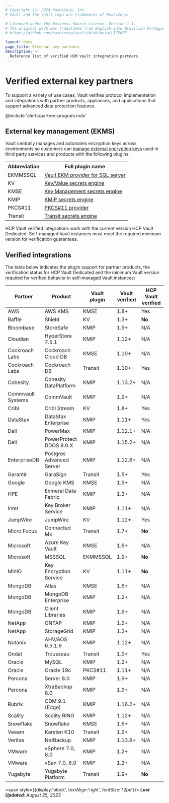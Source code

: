 ```yaml
---
# Copyright (c) 2024 HashiCorp, Inc.
# Vault and the Vault logo are trademarks of HashiCorp.

# Licensed under the Business Source License, Version 1.1.
# The original work was translated from English into Brazilian Portuguese.
# https://github.com/hashicorp/vault/blob/main/LICENSE

layout: docs
page_title: External key partners
description: >-
  Reference list of verified HSM Vault integration partners
---
```


# Verified external key partners

To support a variety of use cases, Vault verifies protocol implementation and
integrations with partner products, appliances, and applications that support
advanced data protection features.

@include 'alerts/partner-program.mdx'

## External key management (EKMS)

Vault centrally manages and automates encryption keys across environments so
customers can [manage external encryption keys](/vault/docs/secrets/key-management)
used in third party services and products with the following plugins:

Abbreviation | Full plugin name
------------ | ----------------
EKMMSSQL     | [Vault EKM provider for SQL server](/vault/docs/platform/mssql)
KV           | [Key/Value secrets engine](/vault/docs/secrets/kv)
KMSE         | [Key Management secrets engine](/vault/docs/secrets/key-management)
KMIP         | [KMIP secrets engine](/vault/docs/secrets/kmip)
PKCS#11      | [PKCS#11 provider](/vault/docs/enterprise/pkcs11-provider)
Transit      | [Transit secrets engine](/vault/docs/secrets/transit)

<Note title="Vault verified vs HCP Vault verified">

  HCP Vault verified integrations work with the current version HCP Vault
  Dedicated. Self-managed Vault instances must meet the required minimum version
  for verification guarantees.

</Note>

## Verified integrations

The table below indicates the plugin support for partner products, the
verification status for HCP Vault Dedicated and the minimum Vault version
required for verified behavior in self-managed Vault instances:

| Partner           | Product                  | Vault plugin | Vault verified | HCP Vault verified
| ----------------- | ------------------------ | ------------ | -------------- | ------------------
| AWS               | AWS KMS                  | KMSE         | 1.8+           | Yes
| Baffle            | Shield                   | KV           | 1.3+           | **No**
| Bloombase         | StoreSafe                | KMIP         | 1.9+           | N/A
| Cloudian          | HyperStore 7.5.1         | KMIP         | 1.12+          | N/A
| Cockroach Labs    | Cockroach Cloud DB       | KMSE         | 1.10+          | N/A
| Cockroach Labs    | Cockroach DB             | Transit      | 1.10+          | Yes
| Cohesity          | Cohesity DataPlatform    | KMIP         | 1.13.2+        | N/A
| Commvault Systems | CommVault                | KMIP         | 1.9+           | N/A
| Cribl             | Cribl Stream             | KV           | 1.8+           | Yes
| DataStax          | DataStax Enterprise      | KMIP         | 1.11+          | Yes
| Dell              | PowerMax                 | KMIP         | 1.12.1+        | N/A
| Dell              | PowerProtect DDOS 8.0.X  | KMIP         | 1.15.2+        | N/A
| EnterpriseDB      | Postgres Advanced Server | KMIP         | 1.12.6+        | N/A
| Garantir          | GaraSign                 | Transit      | 1.5+           | Yes
| Google            | Google KMS               | KMSE         | 1.9+           | N/A
| HPE               | Exmeral Data Fabric      | KMIP         | 1.2+           | N/A
| Intel             | Key Broker Service       | KMIP         | 1.11+          | N/A
| JumpWire          | JumpWire                 | KV           | 1.12+          | Yes
| Micro Focus       | Connected Mx             | Transit      | 1.7+           | **No**
| Microsoft         | Azure Key Vault          | KMSE         | 1.6+           | N/A
| Microsoft         | MSSSQL                   | EKMMSSQL     | 1.9+           | **No**
| MinIO             | Key Encryption Service   | KV           | 1.11+          | **No**
| MongoDB           | Atlas                    | KMSE         | 1.6+           | N/A
| MongoDB           | MongoDB Enterprise       | KMIP         | 1.2+           | N/A
| MongoDB           | Client Libraries         | KMIP         | 1.9+           | N/A
| NetApp            | ONTAP                    | KMIP         | 1.2+           | N/A
| NetApp            | StorageGrid              | KMIP         | 1.2+           | N/A
| Nutanix           | AHV/AOS 6.5.1.6          | KMIP         | 1.12+          | N/A
| Ondat             | Trousseau                | Transit      | 1.9+           | Yes
| Oracle            | MySQL                    | KMIP         | 1.2+           | N/A
| Oracle            | Oracle 19c               | PKCS#11      | 1.11+          | N/A
| Percona           | Server 8.0               | KMIP         | 1.9+           | N/A
| Percona           | XtraBackup 8.0           | KMIP         | 1.9+           | N/A
| Rubrik            | CDM 9.1 (Edge)           | KMIP         | 1.16.2+        | N/A
| Scality           | Scality RING             | KMIP         | 1.12+          | N/A
| Snowflake         | Snowflake                | KMSE         | 1.6+           | N/A
| Veeam             | Karsten K10              | Transit      | 1.9+           | N/A
| Veritas           | NetBackup                | KMIP         | 1.13.9+        | N/A
| VMware            | vSphere 7.0, 8.0         | KMIP         | 1.2+           | N/A
| VMware            | vSan 7.0, 8.0            | KMIP         | 1.2+           | N/A
| Yugabyte          | Yugabyte Platform        | Transit      | 1.9+           | **No**
<span style={{display:'block', textAlign:'right', fontSize:'12px'}}>
  <em>
    <b>Last Updated</b>:
    August 25, 2023
  </em>
</span>
